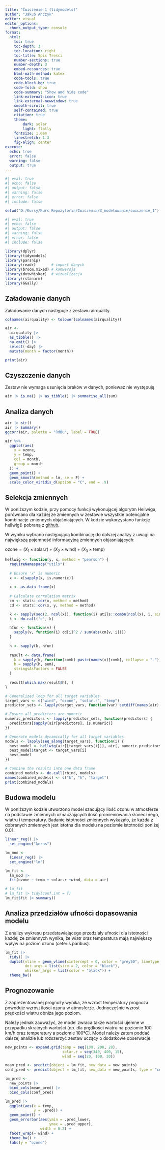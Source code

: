 ```yaml
---
title: "Ćwiczenie 1 (tidymodels)"
author: "Jakub Anczyk"
editor: visual
editor_options: 
  chunk_output_type: console
format: 
  html:
    toc: true
    toc-depth: 3
    toc-location: right
    toc-title: Spis Treści
    number-sections: true
    number-depth: 3
    embed-resources: true
    html-math-method: katex
    code-tools: true
    code-block-bg: true
    code-fold: show
    code-summary: "Show and hide code"
    link-external-icon: true
    link-external-newwindow: true
    smooth-scroll: true
    self-contained: true
    citation: true
    theme: 
        dark: solar
        light: flatly
    fontsize: 1.0em
    linestretch: 1.3
    fig-align: center
execute: 
  echo: true
  error: false
  warning: false
  output: true
---
```


```r
#| eval: true
#| echo: false
#| output: false
#| warning: false
#| error: false
#| include: false

setwd("D:/Kursy/Kurs Repozytoria/Cwiczenia/3_modelowanie/cwiczenie_1")
```

```r
#| eval: true
#| echo: false
#| output: false
#| warning: false
#| error: false
#| include: false

library(dplyr)
library(tidymodels)
library(parsnip)
library(readr)       # import danych
library(broom.mixed) # konwersja 
library(dotwhisker)  # wizualizacja
library(rstanarm)
library(GGally)
```

## Załadowanie danych

Załadowanie danych następuje z zestawu airquality.

```r
colnames(airquality) <- tolower(colnames(airquality))

air <-
  airquality |>
  as_tibble() |>
  na.omit() |> 
  select(-day) |> 
  mutate(month = factor(month)) 

print(air)
```

## Czyszczenie danych

Zestaw nie wymaga usunięcia braków w danych, ponieważ nie występują.

```r
air |> is.na() |> as_tibble() |> summarise_all(sum)
```

## Analiza danych

```r

air |> str()
air |> summary()
ggcorr(air, palette = "RdBu", label = TRUE)

air %>%
  ggplot(aes(
    x = ozone,
    y = temp,
    col = month,
    group = month
  )) +
  geom_point() +
  geom_smooth(method = lm, se = F) +
  scale_color_viridis_d(option = "C", end = .9)

```

## Selekcja zmiennych

W poniższym kodzie, przy pomocy funkcji wykonującej algorytm Hellwiga, porównano dla każdej ze zmiennych w zestawie wszystkie potencjalne kombinacje zmiennych objaśniających. W kodzie wykorzystano funkcję hellwig() pobraną z [github](https://rdrr.io/github/mbojan/mbstats/src/R/hellwig.R).

W wyniku wybrano następującą kombinację do dalszej analizy z uwagi na największą pojemność informacyjną zmiennych objasniających:

$\text{ozone} = (X_1 × \text{solar.r}) + (X_2 × \text{wind}) + (X_3 × \text{temp})$

```r

hellwig <- function(y, x, method = "pearson") {
  requireNamespace("utils")
  
  # Ensure 'x' is numeric
  x <- x[sapply(x, is.numeric)]
  
  x <- as.data.frame(x)
  
  # Calculate correlation matrix
  cm <- stats::cor(x, method = method)
  cd <- stats::cor(x, y, method = method)

  k <- sapply(seq(2, ncol(x)), function(i) utils::combn(ncol(x), i, simplify = FALSE))
  k <- do.call("c", k)

  hfun <- function(v) {
    sapply(v, function(i) cd[i]^2 / sum(abs(cm[v, i])))
  }
  
  h <- sapply(k, hfun)
  
  result <- data.frame(
    k = sapply(k, function(comb) paste(names(x)[comb], collapse = "-")),
    h = sapply(h, sum),
    stringsAsFactors = FALSE
  )
  
  result[which.max(result$h), ]
}

# Generalized loop for all target variables
target_vars <- c("wind", "ozone", "solar.r", "temp")
predictor_sets <- lapply(target_vars, function(var) setdiff(names(air), var))

# Ensure all predictors are numeric
numeric_predictors <- lapply(predictor_sets, function(predictors) {
  predictors[sapply(air[predictors], is.numeric)]
})

# Generate models dynamically for all target variables
models <- lapply(seq_along(target_vars), function(i) {
  best_model <- hellwig(air[[target_vars[i]]], air[, numeric_predictors[[i]]], method = "pearson")
  best_model$target <- target_vars[i]
  best_model
})

# Combine the results into one data frame
combined_models <- do.call(rbind, models)
names(combined_models) <- c("k", "h", "target")
print(combined_models)
```

## Budowa modelu

W poniższym kodzie utworzono model szacujący ilość ozonu w atmosferze na podstawie zmiennych oznaczających ilość promieniowania słonecznego, wiatru i temperatury. Badanie istotności zmiennych wykazało, że każda z dobranych zmiennych jest istotna dla modelu na poziomie istotności poniżej 0.01.

```r

linear_reg() |> 
  set_engine("keras")

lm_mod <- 
  linear_reg() |> 
  set_engine("lm")

lm_fit <-  
  lm_mod |>
  fit(ozone ~ temp + solar.r +wind, data = air)

# lm_fit  
# lm_fit |> tidy(conf.int = T)
lm_fit$fit |> summary()
```

## Analiza przedziałów ufności dopasowania modelu

Z analizy wykresu przedstawiającego przedziały ufności dla istotności każdej ze zmiennych wynika, że wiatr oraz temperatura mają największy wpływ na poziom ozonu (ceteris paribus).

```r
lm_fit |> 
  tidy() |> 
  dwplot(vline = geom_vline(xintercept = 0, color = "grey50", linetype = 2), 
         dot_args = list(size = 2, color = "black"), 
         whisker_args = list(color = "black")) +
  theme_bw()
```

## Prognozowanie

Z zaprezentowanej prognozy wynika, że wzrost temperatury prognoza powoduje wzrost ilości ozonu w atmosferze. Jednocześnie wzrost prędkości wiatru obniża jego poziom.

Należy jednak zauważyć, że model zwraca także wartości ujemne w przypadku skrajnych wartości (np. dla prędkości wiatru na poziomie 100 km/h oraz temperatury a poziomie 100°C). Model należy zatem poddać dalszej analizie lub rozszerzyć zestaw uczący o dodatkowe obserwacje.

```r

new_points <- expand.grid(temp = seq(100, 200, 20),
                          solar.r = seq(340, 400, 15),
                          wind = seq(20, 100, 20))

mean_pred <- predict(object = lm_fit, new_data = new_points)
conf_pred <- predict(object = lm_fit, new_data = new_points, type = "conf_int")

lm_pred <- 
  new_points |> 
  bind_cols(mean_pred) |> 
  bind_cols(conf_pred)

lm_pred |>
  ggplot(aes(x = temp,
             y = .pred)) +
  geom_point() +
  geom_errorbar(aes(ymin = .pred_lower,
                    ymax = .pred_upper),
                width = 0.2) +
  facet_wrap(~ wind) +
  theme_bw() +
  labs(y = "ozone")

```
